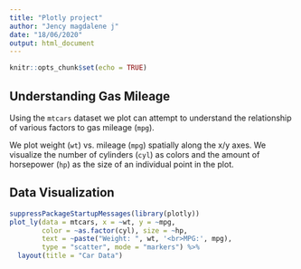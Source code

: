 ---
title: "Plotly project"
author: "Jency magdalene j"
date: "18/06/2020"
output: html_document
---

```{r setup, include=FALSE}
knitr::opts_chunk$set(echo = TRUE)
```

## Understanding Gas Mileage

Using the `mtcars` dataset we plot can attempt to understand the relationship
of various factors to gas mileage (`mpg`).

We plot weight (`wt`) vs. mileage (`mpg`) spatially along the x/y axes. We 
visualize the number of cylinders (`cyl`) as colors and the amount of
horsepower (`hp`) as the size of an individual point in the plot.

## Data Visualization

```{r plot}
suppressPackageStartupMessages(library(plotly))
plot_ly(data = mtcars, x = ~wt, y = ~mpg, 
        color = ~as.factor(cyl), size = ~hp,
        text = ~paste("Weight: ", wt, '<br>MPG:', mpg),
        type = "scatter", mode = "markers") %>%
  layout(title = "Car Data")
```